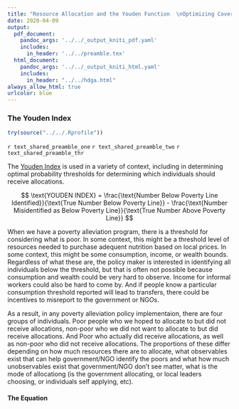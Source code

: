 ```yaml
---
title: "Resource Allocation and the Youden Function  \nOptimizing Coverage and Leakage"
date: 2020-04-09
output:
  pdf_document:
    pandoc_args: '../../_output_kniti_pdf.yaml'
    includes:
      in_header: '../../preamble.tex'
  html_document:
    pandoc_args: '../../_output_kniti_html.yaml'
    includes:
      in_header: "../../hdga.html"
always_allow_html: true
urlcolor: blue
---
```


<!-- includes:
  in_header: ../../preamble.tex -->

### The Youden Index

```r
try(source("../../.Rprofile"))
```

`r text_shared_preamble_one`
`r text_shared_preamble_two`
`r text_shared_preamble_thr`

The [Youden Index](https://en.wikipedia.org/wiki/Youden%27s_J_statistic) is used in a variety of context, including in determining optimal probability thresholds for determining which individuals should receive allocations.

$$
\text{YOUDEN INDEX}
=
\frac{\text{Number Below Poverty Line Identified}}{\text{True Number Below Poverty Line}}
-
\frac{\text{Number Misidentified as Below Poverty Line}}{\text{True Number Above Poverty Line}}
$$

When we have a poverty alleviation program, there is a threshold for considering what is poor. In some context, this might be a threshold level of resources needed to purchase adequent nutrition based on local prices. In some context, this might be some consumption, income, or wealth bounds. Regardless of what these are, the policy maker is interested in identifying all individuals below the threshold, but that is often not possible because consumption and wealth could be very hard to observe. Income for informal workers could also be hard to come by. And if people know a particular consumption threshold reported will lead to transfers, there could be incentives to misreport to the government or NGOs.

As a result, in any poverty alleviation policy implementaion, there are four groups of individuals. Poor people who we hoped to allocate to but did not receive allocations, non-poor who we did not want to allocate to but did receive allocations. And Poor who actually did receive allocations, as well as non-poor who did not receive allocations. The proportions of these differ depending on how much resources there are to allocate, what observables exist that can help government/NGO identify the poors and what how much unobservables exist that government/NGO don't see matter, what is the mode of allocationg (is the government allocating, or local leaders choosing, or individuals self applying, etc).


#### The Equation
